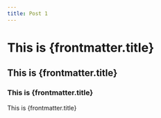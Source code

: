 ```yaml
---
title: Post 1
---
```


# This is {frontmatter.title}
## This is {frontmatter.title}
### This is {frontmatter.title}

This is {frontmatter.title}